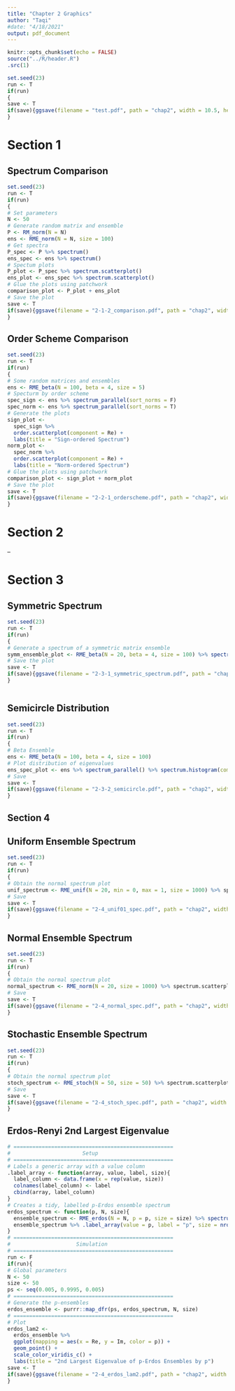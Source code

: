```yaml
---
title: "Chapter 2 Graphics"
author: "Taqi"
#date: "4/18/2021"
output: pdf_document
---
```


```r
knitr::opts_chunk$set(echo = FALSE)
source("../R/header.R")
.src(1)
```

```r
set.seed(23)
run <- T
if(run)
{
save <- T
if(save){ggsave(filename = "test.pdf", path = "chap2", width = 10.5, height = 7)}
}
```


# Section 1

## Spectrum Comparison

```r
set.seed(23)
run <- T
if(run)
{
# Set parameters
N <- 50
# Generate random matrix and ensemble
P <- RM_norm(N = N)
ens <- RME_norm(N = N, size = 100)
# Get spectra
P_spec <- P %>% spectrum()
ens_spec <- ens %>% spectrum()
# Spectum plots
P_plot <- P_spec %>% spectrum.scatterplot()
ens_plot <- ens_spec %>% spectrum.scatterplot()
# Glue the plots using patchwork
comparison_plot <- P_plot + ens_plot
# Save the plot
save <- T
if(save){ggsave(filename = "2-1-2_comparison.pdf", path = "chap2", width = 10.5, height = 7)}
}
```


## Order Scheme Comparison

```r
set.seed(23)
run <- T
if(run)
{
# Some random matrices and ensembles
ens <- RME_beta(N = 100, beta = 4, size = 5)
# Specturm by order scheme
spec_sign <- ens %>% spectrum_parallel(sort_norms = F)
spec_norm <- ens %>% spectrum_parallel(sort_norms = T)
# Generate the plots
sign_plot <- 
  spec_sign %>% 
  order.scatterplot(component = Re) +
  labs(title = "Sign-ordered Spectrum")
norm_plot <- 
  spec_norm %>% 
  order.scatterplot(component = Re) +
  labs(title = "Norm-ordered Spectrum")
# Glue the plots using patchwork
comparison_plot <- sign_plot + norm_plot
# Save the plot
save <- T
if(save){ggsave(filename = "2-2-1_orderscheme.pdf", path = "chap2", width = 10.5, height = 7)}
}
```

# Section 2

--

# Section 3

## Symmetric Spectrum

```r
set.seed(23)
run <- T
if(run)
{
# Generate a spectrum of a symmetric matrix ensemble
symm_ensemble_plot <- RME_beta(N = 20, beta = 4, size = 100) %>% spectrum.scatterplot()
# Save the plot
save <- T
if(save){ggsave(filename = "2-3-1_symmetric_spectrum.pdf", path = "chap2", width = 10.5, height = 7)}
}
```

```r

```


## Semicircle Distribution

```r
set.seed(23)
run <- T
if(run)
{
# Beta Ensemble
ens <- RME_beta(N = 100, beta = 4, size = 100)
# Plot distribution of eigenvalues
ens_spec_plot <- ens %>% spectrum_parallel() %>% spectrum.histogram(component = "Re", bins = 100)
# Save
save <- T
if(save){ggsave(filename = "2-3-2_semicircle.pdf", path = "chap2", width = 10.5, height = 7)}
}
```

## Section 4

## Uniform Ensemble Spectrum

```r
set.seed(23)
run <- T
if(run)
{
# Obtain the normal spectrum plot
unif_spectrum <- RME_unif(N = 20, min = 0, max = 1, size = 1000) %>% spectrum.scatterplot
# Save
save <- T
if(save){ggsave(filename = "2-4_unif01_spec.pdf", path = "chap2", width = 10.5, height = 7)}
}
```

## Normal Ensemble Spectrum

```r
set.seed(23)
run <- T
if(run)
{
# Obtain the normal spectrum plot
normal_spectrum <- RME_norm(N = 20, size = 1000) %>% spectrum.scatterplot
# Save
save <- T
if(save){ggsave(filename = "2-4_normal_spec.pdf", path = "chap2", width = 10.5, height = 7)}
}
```

## Stochastic Ensemble Spectrum

```r
set.seed(23)
run <- T
if(run)
{
# Obtain the normal spectrum plot
stoch_spectrum <- RME_stoch(N = 50, size = 50) %>% spectrum.scatterplot
# Save
save <- T
if(save){ggsave(filename = "2-4_stoch_spec.pdf", path = "chap2", width = 10.5, height = 7)}
}
```

## Erdos-Renyi 2nd Largest Eigenvalue

```r
# ===================================================
#                       Setup
# ===================================================
# Labels a generic array with a value column
.label_array <- function(array, value, label, size){
  label_column <- data.frame(x = rep(value, size))
  colnames(label_column) <- label
  cbind(array, label_column)
}
# Creates a tidy, labelled p-Erdos ensemble spectrum
erdos_spectrum <- function(p, N, size){
  ensemble_spectrum <- RME_erdos(N = N, p = p, size = size) %>% spectrum_parallel(order = 2)
  ensemble_spectrum %>% .label_array(value = p, label = "p", size = nrow(ensemble_spectrum))
}
# ===================================================
#                     Simulation
# ===================================================
run <- F
if(run){
# Global parameters
N <- 50
size <- 50
ps <- seq(0.005, 0.9995, 0.005)
# ===================================================
# Generate the p-ensembles
erdos_ensemble <- purrr::map_dfr(ps, erdos_spectrum, N, size)
# ===================================================
# Plot
erdos_lam2 <- 
  erdos_ensemble %>%
  ggplot(mapping = aes(x = Re, y = Im, color = p)) +
  geom_point() +
  scale_color_viridis_c() +
  labs(title = "2nd Largest Eigenvalue of p-Erdos Ensembles by p")
save <- T
if(save){ggsave(filename = "2-4_erdos_lam2.pdf", path = "chap2", width = 9, height = 7)}
}
```

